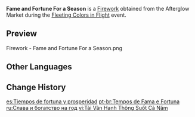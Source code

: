 {{Item Infobox
|id           = 223009
|image        = Item Fame and Fortune For a Season.png
|type         = Fireworks
|quality      = 3
|effect       = Color: Standard Model<br />Size: ×1.0<br />Height: 14<br />Rotation: 0&deg;
|description  = A firework that explodes in the shape of Mora. Some say that if you view this from just the right angle, your fortunes for the year shall be assured.
|source1      = [[Fleeting Colors in Flight]] Event Shop: [[Fleeting Colors in Flight#Afterglow Market Stage 1|Afterglow Market Stage 1]]
|source2      = {{Sold By|Fame and Fortune For a Season}}
}}
'''Fame and Fortune For a Season''' is a [[Firework]] obtained from the Afterglow Market during the [[Fleeting Colors in Flight]] event.

==Preview==
<gallery>
Firework - Fame and Fortune For a Season.png
</gallery>

==Other Languages==
{{Other Languages
|en      = Fame and Fortune For a Season
|zhs     = 财运亨通一岁中
|zhs_rm  = Cáiyùn Hēngtōng Yī Suì Zhōng
|zht     = 財運亨通一歲中
|zht_rm  = Cáiyùn Hēngtōng Yī Suì Zhōng
|zh_tl   = Prosperous Fortunes Within an Age
|ja      = 財運隆昌の年
|ja_rm   = Zaiun Ryuushou no Toshi
|ja_tl   = Year of Wealth Luck and Prosperity
|ko      = 올해 재물운 대통
|ko_rm   = Olhae Jaemul'un Daetong
|ko_tl   = Full of Luck with Money This Year
|es      = Tiempos de fortuna y prosperidad
|es_tl   = Season of Fortune and Prosperity
|fr      = Une saison de fortune et de prospérité
|fr_tl   = A Season of Fortune and Prosperity
|ru      = Слава и богатство на год
|ru_tl   = Fame and Fortune For a Year
|th      = ปีแห่งความรุ่งเรืองและมั่งคั่ง
|th_rm   = 
|th_tl   = 
|vi      = Tài Vận Hanh Thông Suốt Cả Năm
|vi_tl   = 
|de      = Ruhm und Reichtum für ein ganzes Jahr
|de_tl   = Fame and Fortune For a Whole Year
|id      = Fame and Fortune For a Season
|pt      = Tempos de Fama e Fortuna
|pt_tl   = 
|tr      = Bereketli Mevsim
|tr_tl   = 
|it      = Una stagione di fortuna e prosperità
|it_tl   = 
}}

==Change History==
{{Change History|2.4}}

[[es:Tiempos de fortuna y prosperidad]]
[[pt-br:Tempos de Fama e Fortuna]]
[[ru:Слава и богатство на год]]
[[vi:Tài Vận Hanh Thông Suốt Cả Năm]]